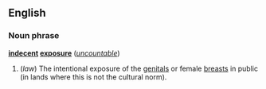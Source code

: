 ==English==
===Noun phrase===
'''[[indecent]] [[exposure]]''' (''[[uncountable]]'')

#(''law'') The intentional exposure of the [[genitals]] or female [[breast]]s in public (in lands where this is not the cultural norm).